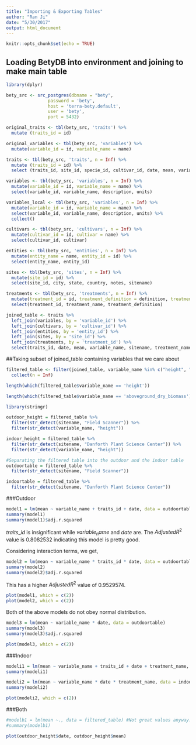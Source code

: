 ```yaml
---
title: "Importing & Exporting Tables"
author: "Ran Ji"
date: "5/30/2017"
output: html_document
---
```


```r
knitr::opts_chunk$set(echo = TRUE)
```

## Loading BetyDB into environment and joining to make main table
```r
library(dplyr)

bety_src <- src_postgres(dbname = "bety", 
                password = 'bety', 
                host = 'terra-bety.default', 
                user = 'bety', 
                port = 5432)

original_traits <- tbl(bety_src, 'traits') %>%
  mutate (traits_id = id)

original_variables <- tbl(bety_src, 'variables') %>%
  mutate(variable_id = id, variable_name = name)

traits <- tbl(bety_src, 'traits', n = Inf) %>%
  mutate (traits_id = id) %>%
  select (traits_id, site_id, specie_id, cultivar_id, date, mean, variable_id, method_id, treatment_id, entity_id)

variables <- tbl(bety_src, 'variables', n = Inf) %>%
  mutate(variable_id = id, variable_name = name) %>%
  select(variable_id, variable_name, description, units)

variables_local <- tbl(bety_src, 'variables', n = Inf) %>%
  mutate(variable_id = id, variable_name = name) %>%
  select(variable_id, variable_name, description, units) %>%
  collect()

cultivars <- tbl(bety_src, 'cultivars', n = Inf) %>%
  mutate(cultivar_id = id, cultivar = name) %>%
  select(cultivar_id, cultivar)

entities <- tbl(bety_src, 'entities', n = Inf) %>%
  mutate(entity_name = name, entity_id = id) %>%
  select(entity_name, entity_id)

sites <- tbl(bety_src, 'sites', n = Inf) %>%
  mutate(site_id = id) %>%
  select(site_id, city, state, country, notes, sitename)

treatments <- tbl(bety_src, 'treatments', n = Inf) %>%
  mutate(treatment_id = id, treatment_definition = definition, treatment_name = name) %>%
  select(treatment_id, treatment_name, treatment_definition) 

joined_table <- traits %>%
  left_join(variables, by = 'variable_id') %>%
  left_join(cultivars, by = 'cultivar_id') %>%
  left_join(entities, by = 'entity_id') %>%
  left_join(sites, by = 'site_id') %>%
  left_join(treatments, by = 'treatment_id') %>%
  select(traits_id, date, mean, variable_name, sitename, treatment_name)
```

##Taking subset of joined_table containing variables that we care about
```r
filtered_table <- filter(joined_table, variable_name %in% c("height", "canopy_cover", "canopy_height", "perimeter", "aboveground_dry_biomass", "leaf_length", "leaf_width", "plant_height", "aboveground_fresh_biomass", "growth_respiration_coefficient", "germination_score", "stem_diameter", "emergence_count")) %>%
  collect(n = Inf)
```

```r
length(which(filtered_table$variable_name == 'height'))
```

```r
length(which(filtered_table$variable_name == 'aboveground_dry_biomass'))
```

```r
library(stringr)

outdoor_height = filtered_table %>%
  filter(str_detect(sitename, "Field Scanner")) %>%
  filter(str_detect(variable_name, "height"))

indoor_height = filtered_table %>%
  filter(str_detect(sitename, "Danforth Plant Science Center")) %>%
  filter(str_detect(variable_name, "height"))

```

```r
#Separating the filtered table into the outdoor and the indoor table
outdoortable = filtered_table %>%
  filter(str_detect(sitename, "Field Scanner"))

indoortable = filtered_table %>%
  filter(str_detect(sitename, "Danforth Plant Science Center")) 
```


###Outdoor

```r
model1 = lm(mean ~ variable_name + traits_id + date, data = outdoortable)
summary(model1) 
summary(model1)$adj.r.squared
```

$traits\_id$ is insignificant while $variable_name$ and $date$ are. The $Adjusted R^2$ value is 0.8082532 indicating this model is pretty good.

Considering interaction terms, we get,

```r
model2 = lm(mean ~ variable_name * traits_id * date, data = outdoortable)
summary(model2) 
summary(model2)$adj.r.squared
```

This has a higher $Adjusted R^2$ value of 0.9529574.

```r
plot(model1, which = c(2))
plot(model2, which = c(2))
```

Both of the above models do not obey normal distribution.

```r
model3 = lm(mean ~ variable_name * date, data = outdoortable)
summary(model3) 
summary(model3)$adj.r.squared
```

```r
plot(model3, which = c(2))
```

###Indoor

```r
modeli1 = lm(mean ~ variable_name + traits_id + date + treatment_name, data = indoortable)
summary(modeli1)
```

```r
modeli2 = lm(mean ~ variable_name * date * treatment_name, data = indoortable)
summary(modeli2)
```

```r
plot(modeli2, which = c(2))
```

###Both

```r
#modelb1 = lm(mean ~., data = filtered_table) #Not great values anyway. Don't use
#summary(modelb1)
```


```r
plot(outdoor_height$date, outdoor_height$mean)
```




